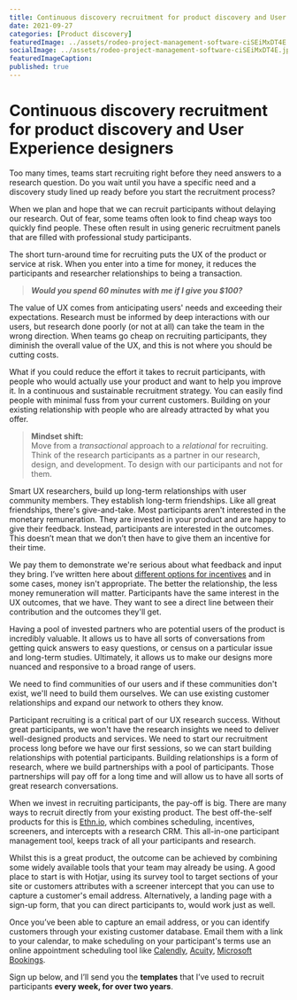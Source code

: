 ```yaml
---
title: Continuous discovery recruitment for product discovery and User Experience designers
date: 2021-09-27
categories: [Product discovery]
featuredImage: ../assets/rodeo-project-management-software-ciSEiMxDT4E.jpg
socialImage: ../assets/rodeo-project-management-software-ciSEiMxDT4E.jpg
featuredImageCaption: 
published: true
---
```


# Continuous discovery recruitment for product discovery and User Experience designers

Too many times, teams start recruiting right before they need answers to a research question. Do you wait until you have a specific need and a discovery study lined up ready before you start the recruitment process?

When we plan and hope that we can recruit participants without delaying our research. Out of fear, some teams often look to find cheap ways too quickly find people. These often result in using generic recruitment panels that are filled with professional study participants. 

The short turn-around time for recruiting puts the UX of the product or service at risk. When you enter into a time for money, it reduces the participants and researcher relationships to being a transaction. 
> _**Would you spend 60 minutes with me if I give you $100?**_

The value of UX comes from anticipating users' needs and exceeding their expectations. Research must be informed by deep interactions with our users, but research done poorly (or not at all) can take the team in the wrong direction. When teams go cheap on recruiting participants, they diminish the overall value of the UX, and this is not where you should be cutting costs. 

What if you could reduce the effort it takes to recruit participants, with people who would actually use your product and want to help you improve it. In a continuous and sustainable recruitment strategy. You can easily find people with minimal fuss from your current customers. Building on your existing relationship with people who are already attracted by what you offer. 

> **Mindset shift:** <br />
Move from a *transactional* approach to a *relational* for recruiting. Think of the research participants as a partner in our research, design, and development. To design with our participants and not for them. 

Smart UX researchers, build up long-term relationships with user community members. They establish long-term friendships. Like all great friendships, there's give-and-take. Most participants aren't interested in the monetary remuneration. They are invested in your product and are happy to give their feedback. Instead, participants are interested in the outcomes. This doesn’t mean that we don’t then have to give them an incentive for their time. 

We pay them to demonstrate we're serious about what feedback and input they bring. I’ve written here about [different options for incentives](/research-incentives "Research incentives") and in some cases, money isn't appropriate. The better the relationship, the less money remuneration will matter. Participants have the same interest in the UX outcomes, that we have. They want to see a direct line between their contribution and the outcomes they'll get.

Having a pool of invested partners who are potential users of the product is incredibly valuable. It allows us to have all sorts of conversations from getting quick answers to easy questions, or census on a particular issue and long-term studies. Ultimately, it allows us to make our designs more nuanced and responsive to a broad range of users.

We need to find communities of our users and if these communities don't exist, we'll need to build them ourselves. We can use existing customer relationships and expand our network to others they know.

Participant recruiting is a critical part of our UX research success. Without great participants, we won't have the research insights we need to deliver well-designed products and services. We need to start our recruitment process long before we have our first sessions, so we can start building relationships with potential participants. Building relationships is a form of research, where we build partnerships with a pool of participants. Those partnerships will pay off for a long time and will allow us to have all sorts of great research conversations.

When we invest in recruiting participants, the pay-off is big. There are many ways to recruit directly from your existing product. The best off-the-self products for this is [Ethn.io](https://ethn.io), which combines scheduling, incentives, screeners, and intercepts with a research CRM. This all-in-one participant management tool, keeps track of all your participants and research. 

Whilst this is a great product, the outcome can be achieved by combining some widely available tools that your team may already be using. A good place to start is with Hotjar, using its survey tool to target sections of your site or customers attributes with a screener intercept that you can use to capture a customer's email address. Alternatively, a landing page with a sign-up form, that you can direct participants to, would work just as well. 

Once you’ve been able to capture an email address, or you can identify customers through your existing customer database. Email them with a link to your calendar, to make scheduling on your participant's terms use an online appointment scheduling tool like [Calendly](https://calendly.com), [Acuity](https://acuityscheduling.com/), [Microsoft Bookings](https://www.microsoft.com/en-au/microsoft-365/business/scheduling-and-booking-app). 

Sign up below, and I’ll send you the **templates** that I’ve used to recruit participants **every week, for over two years**.  
<Form />